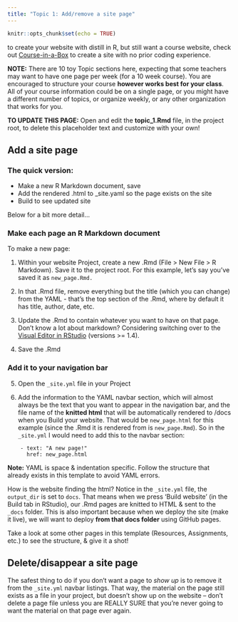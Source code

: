 ```yaml
---
title: "Topic 1: Add/remove a site page"
---
```


```r
knitr::opts_chunk$set(echo = TRUE)
```

to create your website with distill in R, but still want a course website, check out [Course-in-a-Box](https://course-in-a-box.p2pu.org/) to create a site with no prior coding experience.

<p style="color: #ba5e00">

</p>

**NOTE:** There are 10 toy Topic sections here, expecting that some teachers may want to have one page per week (for a 10 week course). You are encouraged to structure your course **however works best for your class**. All of your course information could be on a single page, or you might have a different number of topics, or organize weekly, or any other organization that works for you.

<p style="color: #ba5e00">

<b>TO UPDATE THIS PAGE:</b> Open and edit the <b>topic_1.Rmd</b> file, in the project root, to delete this placeholder text and customize with your own!

</p>

## Add a site page

### The quick version:

-   Make a new R Markdown document, save
-   Add the rendered .html to \_site.yaml so the page exists on the site
-   Build to see updated site

Below for a bit more detail...

### Make each page an R Markdown document

To make a new page:

1.  Within your website Project, create a new .Rmd (File \> New File \> R Markdown). Save it to the project root. For this example, let's say you've saved it as `new_page.Rmd.`

2.  In that .Rmd file, remove everything but the title (which you can change) from the YAML - that's the top section of the .Rmd, where by default it has title, author, date, etc.

3.  Update the .Rmd to contain whatever you want to have on that page. Don't know a lot about markdown? Considering switching over to the [Visual Editor in RStudio](https://blog.rstudio.com/2020/09/30/rstudio-v1-4-preview-visual-markdown-editing/) (versions \>= 1.4).

4.  Save the .Rmd

### Add it to your navigation bar

5.  Open the `_site.yml` file in your Project

6.  Add the information to the YAML navbar section, which will almost always be the text that you want to appear in the navigation bar, and the file name of the **knitted html** that will be automatically rendered to /docs when you Build your website. That would be `new_page.html` for this example (since the .Rmd it is rendered from is `new_page.Rmd`). So in the `_site.yml` I would need to add this to the navbar section:

```         
    - text: "A new page!"
      href: new_page.html
```

**Note:** YAML is space & indentation specific. Follow the structure that already exists in this template to avoid YAML errors.

How is the website finding the html? Notice in the `_site.yml` file, the `output_dir` is set to `docs`. That means when we press 'Build website' (in the Build tab in RStudio), our .Rmd pages are knitted to HTML & sent to the `_docs` folder. This is also important because when we deploy the site (make it live), we will want to deploy **from that docs folder** using GitHub pages.

Take a look at some other pages in this template (Resources, Assignments, etc.) to see the structure, & give it a shot!

## Delete/disappear a site page

The safest thing to do if you don't want a page to *show up* is to remove it from the `_site.yml` navbar listings. That way, the material on the page still exists as a file in your project, but doesn't show up on the website -- don't delete a page file unless you are REALLY SURE that you're never going to want the material on that page ever again.
